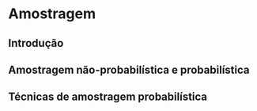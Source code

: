 # Amostragem {#amost}

## Introdução

## Amostragem não-probabilística e probabilística

## Técnicas de amostragem probabilística